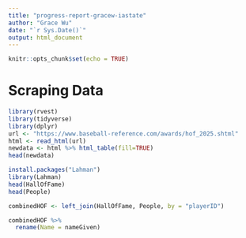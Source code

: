 ```yaml
---
title: "progress-report-gracew-iastate"
author: "Grace Wu"
date: "`r Sys.Date()`"
output: html_document
---
```


```r
knitr::opts_chunk$set(echo = TRUE)
```

# Scraping Data

```r
library(rvest)
library(tidyverse)
library(dplyr)
url <- "https://www.baseball-reference.com/awards/hof_2025.shtml"
html <- read_html(url)
newdata <- html %>% html_table(fill=TRUE)
head(newdata)

install.packages("Lahman")
library(Lahman)
head(HallOfFame)
head(People)

combinedHOF <- left_join(HallOfFame, People, by = "playerID")

combinedHOF %>% 
  rename(Name = nameGiven)


```

